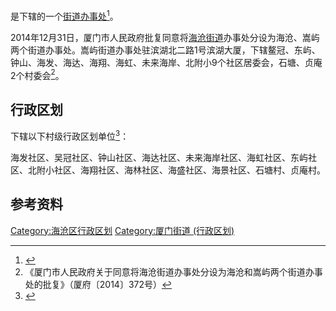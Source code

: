 {{中国乡级行政区|35/02/05/003/000}}

'''{{PAGENAMEBASE}}'''是{{PRC admin/fullname|35/02/05/003/000|3}}下辖的一个[[街道办事处|街道办事处]]<ref>{{PRC admin/ref sgc|{{PRC admin/parent|35/02/05/003/000}}}}</ref>。

2014年12月31日，厦门市人民政府批复同意将[[海沧街道|海沧街道]]办事处分设为海沧、嵩屿两个街道办事处。嵩屿街道办事处驻滨湖北二路1号滨湖大厦，下辖鳌冠、东屿、钟山、海发、海达、海翔、海虹、未来海岸、北附小9个社区居委会，石塘、贞庵2个村委会<ref>《厦门市人民政府关于同意将海沧街道办事处分设为海沧和嵩屿两个街道办事处的批复》（厦府〔2014〕372号）</ref>。

== 行政区划 ==
{{PAGENAMEBASE}}下辖以下村级行政区划单位<ref>{{PRC admin/ref sgc|35/02/05/003/000}}</ref>：

海发社区、吴冠社区、钟山社区、海达社区、未来海岸社区、海虹社区、东屿社区、北附小社区、海翔社区、海林社区、海盛社区、海景社区、石塘村、贞庵村。

== 参考资料 ==
{{reflist}}

{{福建行政区划小作品}}
{{福建省厦门市海沧区行政区划}}
[[Category:海沧区行政区划|Category:海沧区行政区划]]
[[Category:厦门街道_(行政区划)|Category:厦门街道 (行政区划)]]
